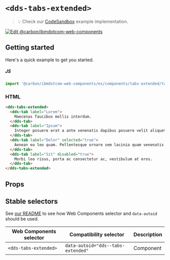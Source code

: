 
# `<dds-tabs-extended>`

> 💡 Check our
> [CodeSandbox](https://githubbox.com/carbon-design-system/carbon-for-ibm-dotcom/tree/master/packages/web-components/examples/codesandbox/components/tabs-extended)
> example implementation.

[![Edit @carbon/ibmdotcom-web-components](https://codesandbox.io/static/img/play-codesandbox.svg)](https://githubbox.com/carbon-design-system/carbon-for-ibm-dotcom/tree/master/packages/web-components/examples/codesandbox/components/tabs-extended)

## Getting started

Here's a quick example to get you started.

##### JS

```javascript
import '@carbon/ibmdotcom-web-components/es/components/tabs-extended/tabs-extended.js';
```

### HTML

```html
<dds-tabs-extended>
  <dds-tab label="Lorem">
    Maecenas faucibus mollis interdum.
  </dds-tab>
  <dds-tab label="Ipsum">
    Integer posuere erat a ante venenatis dapibus posuere velit aliquet.
  </dds-tab>
  <dds-tab label="Dolor" selected="true">
    Aenean eu leo quam. Pellentesque ornare sem lacinia quam venenatis vestibulum.
  </dds-tab>
  <dds-tab label="Sit" disabled="true">
    Morbi leo risus, porta ac consectetur ac, vestibulum at eros.
  </dds-tab>
</dds-tabs-extended>
```

## Props

<Props of="dds-tabs-extended" />
<Description markdown={markdownContents} />

## Stable selectors

See [our README](https://github.com/carbon-design-system/carbon-for-ibm-dotcom/tree/master/packages/web-components#stable-selectors-for-analytics-and-integratione2e-testing-in-web-components) to see how Web Components selector and `data-autoid` should be used.

| Web Components selector | Compatibility selector             | Description |
| ----------------------- | ---------------------------------- | ----------- |
| `<dds-tabs-extended>`   | `data-autoid="dds--tabs-extended"` | Component   |

<Description markdown={contributing} />
